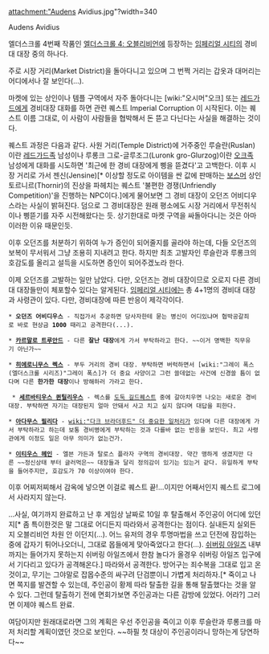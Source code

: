 attachment:"Audens Avidius.jpg"?width=340

Audens Avidius

엘더스크롤 4번째 작품인 [[엘더스크롤 4: 오블리비언]]에 등장하는 [[임페리얼 시티]]의 경비대 대장 중의 하나다.

주로 시장 거리(Market District)을 돌아다니고 있으며 그 번쩍 거리는 갑옷과 대머리는 어디에서나 잘 보인다(...).

마켓에 있는 상인이나 템플 구역에서 자주 돌아다니는 [wiki:"오시머"오크] 또는 [[레드가드]]에게 경비대장 대화를 하면 관련 퀘스트 Imperial Corruption 이 시작된다. 이는 퀘스트 이름 그대로, 이 사람이 사람들을 협박해서 돈 뜯고 다닌다는 사실을 해결하는 것이다.

퀘스트 과정은 다음과 같다. 사원 거리(Temple District)에 거주중인 루슬란(Ruslan)이란 [[레드가드]]족 남성이나 루롱크 그로-글루조그(Luronk gro-Glurzog)이란 [[오크]]족 남성에게 대화를 시도하면 '최근에 한 경비 대장에게 삥을 뜯겼다'고 고백한다. 이후 시장 거리로 가서 젠신(Jensine)[* 이상할 정도로 아이템을 싼 값에 판매하는 [[보스머]] 상인 토르니르(Thornir)의 진상을 파헤치는 퀘스트 '불편한 경쟁(Unfriendly Competition)'을 진행하는 NPC이다.]에게 물어보면 그 경비 대장이 오던즈 어비디우스라는 사실이 밝혀진다. 덤으로 그 경비대장은 원래 평소에도 시장 거리에서 무전취식이나 삥뜯기를 자주 시전해왔다는 듯. 상기한대로 마켓 구역을 싸돌아다니는 것은 아마 이러한 이유 때문인듯.

이후 오던즈를 처분하기 위하여 누가 증인이 되어줄지를 골라야 하는데, 다들 오던즈의 보복이 무서워서 그냥 조용히 지내려고 한다. 하지만 최초 고발자인 루슬란과 루롱크의 호감도를 올리고 설득을 시도하면 증인이 되어주겠노라 한다.

이제 오던즈를 고발하는 일만 남았다. 다만, 오던즈는 경비 대장이므로 오로지 다른 경비대 대장들만이 체포할수 있다는 알게된다. [[임페리얼 시티]]에는 총 4+1명의 경비대 대장과 사령관이 있다. 다만, 경비대장에 따른 반응이 제각각이다.

 * '''오던즈 어비디우스''' - 직접가서 추궁하면 당사자한테 묻는 병신이 어디있냐며 협박공갈죄로 바로 현상금 '''1000''' 때리고 공격한다(...).

 * '''[[카르말로 트루안드]]''' - 다른 '''잘난 대장'''에게 가서 부탁하라고 한다. ~~이거 명백한 직무유기 아닌가~~

 * '''[[히에로니무스 렉스]]''' - 부두 거리의 경비 대장. 부탁하면 버럭하면서 [wiki:"그레이 폭스(엘더스크롤 시리즈)"그레이 폭스]가 더 중요 사양이고 그런 쓸데없는 사건에 신경쓸 틈이 없다며 다른 '''한가한 대장'''이나 방해하러 가라고 한다.

  * '''[[세르바티우스 퀸틸리우스]]''' - 렉스를 [[도둑 길드]]퀘스트 중에 갈아치우면 나오는 새로운 경비대장. 부탁하면 자기는 대장된지 얼마 안돼서 사고 치고 싶지 않다며 대답을 피한다.

 * '''[[아다무스 필리다]]''' - [[wiki:"다크 브라더후드" 더 중요한 일]]처리가 있다며 다른 대장에게 가서 부탁하라고 하는데 보통 경비병에게 부탁하는 것과 다를바 없는 반응을 보인다. 최고 사령관에게 이정도 일은 아무 의미가 없는건가.

 * '''[[이티우스 헤인]]''' - 엘븐 가든과 탈로스 플라자 구역의 경비대장. 약간 맹하게 생겼지만 다른 ~~정신상태 부터 글러먹은~~ 대장들과 달리 정의감이 있기는 있는거 같다. 유일하게 부탁을 들어주지만, 호감도가 70 이상이여야 한다.

이후 어찌저찌해서 감옥에 넣으면 이걸로 퀘스트 끝!...이지만 어째서인지 퀘스트 로그에서 사라지지 않는다.

...사실, 여기까지 완료하고 난 후 게임상 날짜로 10일 후 탈출해서 주인공이 어디에 있던지[* 좀 특이한것은 말 그대로 어디든지 따라와서 공격한다는 점이다. 실내든지 실외든지 오블리비언 차원 안 이던지(...). 어느 유저의 경우 투명마법을 쓰고 던전에 잠입하는 중에 갑자기 튀어나오더니, 그대로 몹들에게 맞아죽었다고 한다(...). [[쉬버링 아일즈]] 내부까지는 들어가지 못하는지 쉬버링 아일즈에서 한참 놀다가 올경우 쉬버링 아일즈 입구에서 기다리고 있다가 공격해온다.] 따라와서 공격한다. 방어구는 죄수복을 그대로 입고 온 것이고, 무기는 그야말로 잡몹수준의 싸구려 단검뿐이니 가볍게 처리하자.[* 죽이고 나면 쪽지를 발견할 수 있는데, 주인공이 황제 따라 탈출한 길을 통해 탈출했다는 것을 알 수 있다. 그런데 탈출하기 전에 면회가보면 주인공과는 다른 감방에 있었다. 어라?] 그러면 이제야 퀘스트 완료.

여담이지만 원래대로라면 그의 계획은 우선 주인공을 죽이고 이후 루슬란과 루롱크를 마저 처리할 계획이였던 것으로 보인다. ~~하필 첫 대상이 주인공이라니 망하는게 당연하다~~
